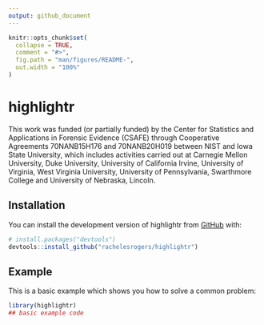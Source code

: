 ```yaml
---
output: github_document
---
```


<!-- README.md is generated from README.Rmd. Please edit that file -->

```r
knitr::opts_chunk$set(
  collapse = TRUE,
  comment = "#>",
  fig.path = "man/figures/README-",
  out.width = "100%"
)
```

# highlightr

<!-- badges: start -->
<!-- badges: end -->

This work was funded (or partially funded) by the Center for Statistics and Applications in Forensic Evidence (CSAFE) 
through Cooperative Agreements 70NANB15H176 and 70NANB20H019 between NIST and Iowa State University, which includes activities carried 
out at Carnegie Mellon University, Duke University, University of California Irvine, University of Virginia, West Virginia University, 
University of Pennsylvania, Swarthmore College and University of Nebraska, Lincoln.

## Installation

You can install the development version of highlightr from [GitHub](https://github.com/) with:

``` r
# install.packages("devtools")
devtools::install_github("rachelesrogers/highlightr")
```

## Example

This is a basic example which shows you how to solve a common problem:

```r
library(highlightr)
## basic example code
```

